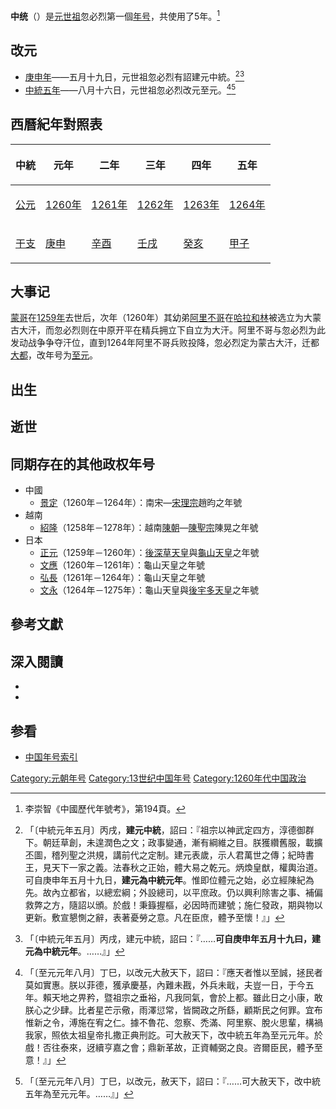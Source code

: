 {{Eranamebox|年号=中統
|起讫时间= 1260年五月十九日－1264年八月十五日
|政权= [[元朝|元朝]]
|帝王= [[元世祖|元世祖]]忽必烈
|历时= 5年
|timeline= <timeline>
ImageSize  = width:200 height:50
PlotArea   = width:180 height:30 left:10 bottom:20
TimeAxis   = orientation:horizontal
DateFormat = yyyy
Period     = from:1206 till:1388
AlignBars  = early
ScaleMajor = increment:62 start:1271
Colors =
  id:canvas value:rgb(1,1,0.85)
BackgroundColors = canvas:canvas
PlotData =
  width:15 color:black
  bar:era from:start till:end
  bar:era from:1271 till:1368 color:red
  bar:era from:1260 till:1294 color:green
  bar:era from:1260 till:1264 color:blue
</timeline>
|说明= <span style="color: blue">中統</span>在'''大蒙古國'''、<span style="color: red">元朝</span>和<span style="color: green">元世祖</span>时期的位置。
}}
'''中统'''（{{kj|1260年|五月十九日|1264年|八月十五日}}）是[[元世祖|元世祖]]忽必烈第一個[[年号|年号]]，共使用了5年。<ref>李崇智《中國歷代年號考》，第194頁。</ref>

== 改元 ==
*[[1260年|庚申年]]——五月十九日，元世祖忽必烈有詔建元中統。<ref>{{cite wikisource|title=元史本紀第四世祖一|author=|date=|first=|last=[[宋濂|宋濂]]|authorlink=|coauthors=|wslanguage=zh|wslink=元史/卷004}}「〔中統元年五月〕丙戌，'''建元中統'''，詔曰：『祖宗以神武定四方，淳德御群下。朝廷草創，未遑潤色之文；政事變通，漸有綱維之目。朕獲纘舊服，載擴丕圖，稽列聖之洪規，講前代之定制。建元表歲，示人君萬世之傳；紀時書王，見天下一家之義。法春秋之正始，體大易之乾元。炳煥皇猷，權輿治道。可自庚申年五月十九日，'''建元為中統元年'''。惟即位體元之始，必立經陳紀為先。故內立都省，以總宏綱；外設總司，以平庶政。仍以興利除害之事、補偏救弊之方，隨詔以頒。於戲！秉籙握樞，必因時而建號；施仁發政，期與物以更新。敷宣懇惻之辭，表著憂勞之意。凡在臣庶，體予至懷！』」</ref><ref>{{cite wikisource|title=新元史本紀第七世祖一|author=|date=|first=|last=[[柯劭忞|柯劭忞]]|authorlink=|coauthors=|wslanguage=zh|wslink=新元史/卷007}}「〔中統元年五月〕丙戌，建元中統，詔曰：『……'''可自庚申年五月十九曰，建元為中統元年'''。……』」</ref>
*[[1264年|中統五年]]——八月十六日，元世祖忽必烈改元至元。<ref>{{cite wikisource|title=元史本紀第五世祖二|author=|date=|first=|last=[[宋濂|宋濂]]|authorlink=|coauthors=|wslanguage=zh|wslink=元史/卷005}}「〔至元元年八月〕丁巳，以改元大赦天下，詔曰：『應天者惟以至誠，拯民者莫如實惠。朕以菲德，獲承慶基，內難未戡，外兵未戢，夫豈一日，于今五年。賴天地之畀矜，暨祖宗之垂裕，凡我同氣，會於上都。雖此日之小康，敢朕心之少肆。比者星芒示儆，雨澤愆常，皆闕政之所繇，顧斯民之何罪。宜布惟新之令，溥施在宥之仁。據不魯花、忽察、禿滿、阿里察、脫火思輩，構禍我家，照依太祖皇帝扎撒正典刑訖。可大赦天下，改中統五年為至元元年。於戲！否往泰來，迓續亨嘉之會；鼎新革故，正資輔弼之良。咨爾臣民，體予至意！』」</ref><ref>{{cite wikisource|title=新元史本紀第八世祖二|author=|date=|first=|last=[[柯劭忞|柯劭忞]]|authorlink=|coauthors=|wslanguage=zh|wslink=新元史/卷008}}「〔至元元年八月〕丁巳，以改元，赦天下，詔曰：『……可大赦天下，改中統五年為至元元年。……』」</ref>

==西曆紀年對照表==
{| class="wikitable"  style="text-align:center;"
!中統!!元年!!二年!!三年!!四年!!五年
|-
![[公元|公元]]
|[[1260年|1260年]]||[[1261年|1261年]]||[[1262年|1262年]]||[[1263年|1263年]]||[[1264年|1264年]]
|-
![[干支|干支]]
|[[庚申|庚申]]||[[辛酉|辛酉]]||[[壬戌|壬戌]]||[[癸亥|癸亥]]||[[甲子|甲子]]
|}

==大事记==
[[蒙哥|蒙哥]]在[[1259年|1259年]]去世后，次年（1260年）其幼弟[[阿里不哥|阿里不哥]]在[[哈拉和林|哈拉和林]]被选立为大蒙古大汗，而忽必烈则在中原开平在精兵拥立下自立为大汗。阿里不哥与忽必烈为此发动战争争夺汗位，直到1264年阿里不哥兵败投降，忽必烈定为蒙古大汗，迁都[[大都|大都]]，改年号为[[至元_(元世祖)|至元]]。

==出生==

==逝世==

==同期存在的其他政权年号==
*中國
**[[景定|景定]]（1260年－1264年）：南宋—[[宋理宗|宋理宗]]趙昀之年號
*越南
**[[紹隆|紹隆]]（1258年－1278年）：越南[[陳朝_(越南)|陳朝]]—[[陳聖宗|陳聖宗]]陳晃之年號
*日本
**[[正元_(日本)|正元]]（1259年－1260年）：[[後深草天皇|後深草天皇]]與[[龜山天皇|龜山天皇]]之年號
**[[文應|文應]]（1260年－1261年）：龜山天皇之年號
**[[弘長|弘長]]（1261年－1264年）：龜山天皇之年號
**[[文永|文永]]（1264年－1275年）：龜山天皇與[[後宇多天皇|後宇多天皇]]之年號

== 參考文獻 ==
{{Reflist}}

== 深入閱讀 ==
<div>
*{{Cite book|author=[[李崇智|李崇智]]|title=中國歷代年號考|format=|url=|date=2004年12月|publisher=中華書局|location=北京|id=ISBN 7101025129}}
*{{Cite book|author=[[鄧洪波|鄧洪波]]|title=東亞歷史年表|format=pdf|url=http://www.eastasia.ntu.edu.tw/chinese/05_a04.htm|date=2005年3月|publisher=國立臺灣大學東亞經典與文化研究計劃|location=臺北|id=ISBN 9789860005189}}
</div>

==参看==
*[[中国年号索引|中国年号索引]]

{{年号|--|[[中国年号索引|元朝年号]]|[[至元_(元世祖)|至元]]}}
{{元朝年号}}

[[Category:元朝年号|Category:元朝年号]]
[[Category:13世纪中国年号|Category:13世纪中国年号]]
[[Category:1260年代中国政治|Category:1260年代中国政治]]